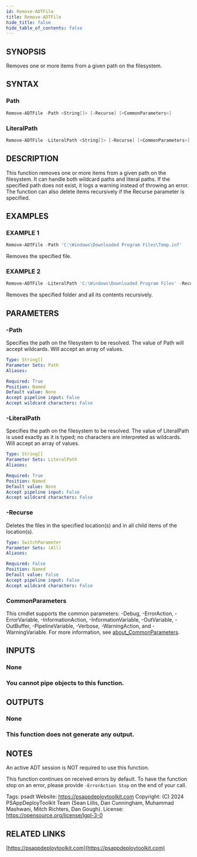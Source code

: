 ```yaml
---
id: Remove-ADTFile
title: Remove-ADTFile
hide_title: false
hide_table_of_contents: false
---
```


## SYNOPSIS

Removes one or more items from a given path on the filesystem.

## SYNTAX

### Path

```powershell
Remove-ADTFile -Path <String[]> [-Recurse] [<CommonParameters>]
```

### LiteralPath

```powershell
Remove-ADTFile -LiteralPath <String[]> [-Recurse] [<CommonParameters>]
```

## DESCRIPTION

This function removes one or more items from a given path on the filesystem.
It can handle both wildcard paths and literal paths.
If the specified path does not exist, it logs a warning instead of throwing an error.
The function can also delete items recursively if the Recurse parameter is specified.

## EXAMPLES

### EXAMPLE 1

```powershell
Remove-ADTFile -Path 'C:\Windows\Downloaded Program Files\Temp.inf'
```

Removes the specified file.

### EXAMPLE 2

```powershell
Remove-ADTFile -LiteralPath 'C:\Windows\Downloaded Program Files' -Recurse
```

Removes the specified folder and all its contents recursively.

## PARAMETERS

### -Path

Specifies the path on the filesystem to be resolved.
The value of Path will accept wildcards.
Will accept an array of values.

```yaml
Type: String[]
Parameter Sets: Path
Aliases:

Required: True
Position: Named
Default value: None
Accept pipeline input: False
Accept wildcard characters: False
```

### -LiteralPath

Specifies the path on the filesystem to be resolved.
The value of LiteralPath is used exactly as it is typed; no characters are interpreted as wildcards.
Will accept an array of values.

```yaml
Type: String[]
Parameter Sets: LiteralPath
Aliases:

Required: True
Position: Named
Default value: None
Accept pipeline input: False
Accept wildcard characters: False
```

### -Recurse

Deletes the files in the specified location(s) and in all child items of the location(s).

```yaml
Type: SwitchParameter
Parameter Sets: (All)
Aliases:

Required: False
Position: Named
Default value: False
Accept pipeline input: False
Accept wildcard characters: False
```

### CommonParameters

This cmdlet supports the common parameters: -Debug, -ErrorAction, -ErrorVariable, -InformationAction, -InformationVariable, -OutVariable, -OutBuffer, -PipelineVariable, -Verbose, -WarningAction, and -WarningVariable. For more information, see [about_CommonParameters](http://go.microsoft.com/fwlink/?LinkID=113216).

## INPUTS

### None

### You cannot pipe objects to this function.

## OUTPUTS

### None

### This function does not generate any output.

## NOTES

An active ADT session is NOT required to use this function.

This function continues on received errors by default.
To have the function stop on an error, please provide `-ErrorAction Stop` on the end of your call.

Tags: psadt
Website: https://psappdeploytoolkit.com
Copyright: (C) 2024 PSAppDeployToolkit Team (Sean Lillis, Dan Cunningham, Muhammad Mashwani, Mitch Richters, Dan Gough).
License: https://opensource.org/license/lgpl-3-0

## RELATED LINKS

[https://psappdeploytoolkit.com](https://psappdeploytoolkit.com)

